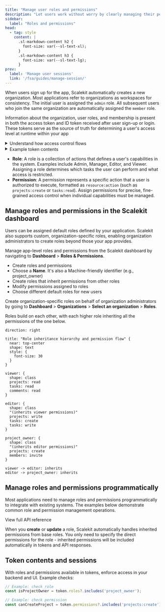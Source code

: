 ```yaml
---
title: "Manage user roles and permissions"
description: "Let users work without worry by clearly managing their permissions and roles"
sidebar:
  label: "Roles and permissions"
head:
  - tag: style
    content: |
      .sl-markdown-content h2 {
        font-size: var(--sl-text-xl);
      }
      .sl-markdown-content h3 {
        font-size: var(--sl-text-lg);
      }
prev:
  label: 'Manage user sessions'
  link: '/fsa/guides/manage-session/'
---
```



When users sign up for the app, Scalekit automatically creates a new organization. Most applications refer to organizations as workspaces for consistency. The initial user is assigned the `admin` role. All subsequent users who join the same organization are automatically assigned the `member` role.

Information about the organization, user roles, and membership is present in both the access token and ID token received after user sign-up or login. These tokens serve as the source of truth for determining a user's access level at runtime within your app

<details>
<summary><IconTdesignSequence style="display: inline; width: 1rem; height: 1rem; vertical-align: middle; margin-right: 0.5rem;" /> Understand how access control flows</summary>

```d2
shape: sequence_diagram

User -> Scalekit: Initiate sign up or login
Scalekit -> Access Token: Package authentication tokens
Access Token -> Your App: App decodes access token
Your App -> User: Grant runtime access based on the assigned roles and permissions

Access Token: {
  shape: sql_table
  permissions: string {constraint: array}
  roles: string {constraint: array}
  "(fields omitted for brevity)"
}
```
</details>

<details>
  <summary><IconJsonwebtokens style="display: inline; width: 1rem; height: 1rem; vertical-align: middle; margin-right: 0.5rem;" /> Example token contents</summary>

When your app is integrated with Scalekit and a user signs in, Scalekit issues an ID token and an access token, and creates a session to track access duration.

<Tabs syncKey="auth-result">
    <TabItem value="idToken" label="ID token (decoded)">
        ```json {15}
        {
          "amr": ["conn_123456789012345678"],
          "aud": ["skc_987654321098765432"],
          "azp": "skc_987654321098765432",
          "client_id": "skc_987654321098765432",
          "email": "john.doe@example.com",
          "email_verified": true,
          "exp": 1753441845,
          "family_name": "Doe",
          "given_name": "John",
          "iat": 1750849845,
          "iss": "http://example.localhost:8889",
          "name": "John Doe",
          "oid": "org_987654321098765432",
          "roles": ["member"],
          "sid": "ses_987654321098765432",
          "sub": "usr_987654321098765432"
        }
        ```
    </TabItem>
    <TabItem value="accessToken" label="Access token (decoded)">
        ```json {9,11}
        {
          "aud": ["skc_987654321098765432"],
          "client_id": "skc_987654321098765432",
          "exp": 1750850145,
          "iat": 1750849845,
          "iss": "http://example.localhost:8889",
          "jti": "tkn_987654321098765432",
          "nbf": 1750849845,
          "roles": ["member"],
          "oid": "org_69615647365005430",
          "permissions": ["emails:read", "inbox:read"],
          "sid": "ses_987654321098765432",
          "sub": "usr_987654321098765432",
          // External identifiers if updated on Scalekit
          "xoid": "ext_org_123", // Organization ID
          "xuid": "ext_usr_456", // User ID
        }
        ```
    </TabItem>
</Tabs>


</details>

- **Role**: A role is a collection of actions that defines a user's capabilities in the system. Examples include Admin, Manager, Editor, and Viewer. Assigning a role determines which tasks the user can perform and what access is restricted.
- **Permission**: A permission represents a specific action that a user is authorized to execute, formatted as `resource:action` (such as `projects:create` or `tasks:read`). Assign permissions for precise, fine-grained access control when individual capabilities must be managed.



## Manage roles and permissions in the Scalekit dashboard

Users can be assigned default roles defined by your application. Scalekit also supports custom, organization-specific roles, enabling organization administrators to create roles beyond those your app provides.

Manage app-level roles and permissions from the Scalekit dashboard by navigating to **Dashboard** > **Roles & Permissions**.

- Create roles and permissions
- Choose a **Name**. It's also a Machine-friendly identifier (e.g., project_owner)
- Create roles that inherit permissions from other roles
- Modify permissions assigned to roles
- Choose different default roles for new users

Create organization-specific roles on behalf of organization administrators by going to **Dashboard** > **Organizations** > **Select an organization** > **Roles**.


Roles build on each other, with each higher role inheriting all the permissions of the one below.

```d2
direction: right

title: "Role inheritance hierarchy and permission flow" {
  near: top-center
  shape: text
  style: {
    font-size: 30
  }
}

viewer: {
  shape: class
  projects: read
  tasks: read
  comments: read
}

editor: {
  shape: class
  "(inherits viewer permissions)"
  projects: write
  tasks: create
  tasks: write
}

project_owner: {
  shape: class
  "(inherits editor permissions)"
  projects: create
  members: invite
}

viewer -> editor: inherits
editor -> project_owner: inherits
```


## Manage roles and permissions programmatically <Badge type="tip" text="API" />

Most applications need to manage roles and permissions programmatically to integrate with existing systems. The examples below demonstrate common role and permission management operations.

 <Tabs>
<TabItem value="node" label="Node.js">

</TabItem>
<TabItem value="python" label="Python">

</TabItem>
<TabItem value="go" label="Go">

</TabItem>
<TabItem value="java" label="Java">

</TabItem>

</Tabs>


<LinkButton href="https://docs.scalekit.com/apis/#tag/roles" variant="secondary" icon='right-arrow' class='sk-secondary'>
  View full API reference
</LinkButton>


<Aside type='note' title='Do not send inherited permissions when creating roles'>

When you **create** or **update** a role, Scalekit automatically handles inherited permissions from base roles. You only need to specify the direct permissions for the role - inherited permissions will be included automatically in tokens and API responses.

</Aside>

## Token contents and sessions

With roles and permissions available in tokens, enforce access in your backend and UI. Example checks:

```js showLineNumbers=false
// Example: check role
const isProjectOwner = token.roles?.includes('project_owner');

// Example: check permission
const canCreateProject = token.permissions?.includes('projects:create');
```
